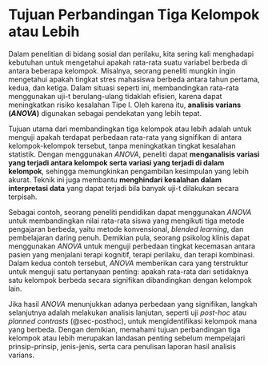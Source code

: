 # Tujuan Perbandingan Tiga Kelompok atau Lebih

Dalam penelitian di bidang sosial dan perilaku, kita sering kali menghadapi kebutuhan untuk mengetahui apakah rata-rata suatu variabel berbeda di antara beberapa kelompok. Misalnya, seorang peneliti mungkin ingin mengetahui apakah tingkat stres mahasiswa berbeda antara tahun pertama, kedua, dan ketiga. Dalam situasi seperti ini, membandingkan rata-rata menggunakan uji-t berulang-ulang tidaklah efisien, karena dapat meningkatkan risiko kesalahan Tipe I. Oleh karena itu, **analisis varians (*ANOVA*)** digunakan sebagai pendekatan yang lebih tepat.

Tujuan utama dari membandingkan tiga kelompok atau lebih adalah untuk menguji apakah terdapat perbedaan rata-rata yang signifikan di antara kelompok-kelompok tersebut, tanpa meningkatkan tingkat kesalahan statistik. Dengan menggunakan *ANOVA*, peneliti dapat **menganalisis variasi yang terjadi antara kelompok serta variasi yang terjadi di dalam kelompok**, sehingga memungkinkan pengambilan kesimpulan yang lebih akurat. Teknik ini juga membantu **menghindari kesalahan dalam interpretasi data** yang dapat terjadi bila banyak uji-t dilakukan secara terpisah.

Sebagai contoh, seorang peneliti pendidikan dapat menggunakan *ANOVA* untuk membandingkan nilai rata-rata siswa yang mengikuti tiga metode pengajaran berbeda, yaitu metode konvensional, *blended learning*, dan pembelajaran daring penuh. Demikian pula, seorang psikolog klinis dapat menggunakan *ANOVA* untuk menguji perbedaan tingkat kecemasan antara pasien yang menjalani terapi kognitif, terapi perilaku, dan terapi kombinasi. Dalam kedua contoh tersebut, *ANOVA* memberikan cara yang terstruktur untuk menguji satu pertanyaan penting: apakah rata-rata dari setidaknya satu kelompok berbeda secara signifikan dibandingkan dengan kelompok lain.

Jika hasil *ANOVA* menunjukkan adanya perbedaan yang signifikan, langkah selanjutnya adalah melakukan analisis lanjutan, seperti uji *post-hoc* atau *planned contrasts* (@sec-posthoc), untuk mengidentifikasi kelompok mana yang berbeda. Dengan demikian, memahami tujuan perbandingan tiga kelompok atau lebih merupakan landasan penting sebelum mempelajari prinsip-prinsip, jenis-jenis, serta cara penulisan laporan hasil analisis varians.
